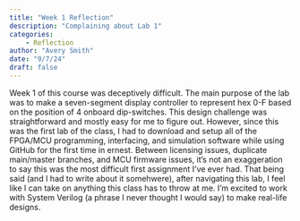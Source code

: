 ```yaml
---
title: "Week 1 Reflection"
description: "Complaining about Lab 1"
categories:
    - Reflection
author: "Avery Smith"
date: "9/7/24"
draft: false
---
```


Week 1 of this course was deceptively difficult. The main purpose of the lab was to make a seven-segment display controller to represent hex 0-F based on the position of 4 onboard dip-switches. This design challenge was straightforward and mostly easy for me to figure out. However, since this was the first lab of the class, I had to download and setup all of the FPGA/MCU programming, interfacing, and simulation software while using GitHub for the first time in ernest. Between licensing issues, duplicate main/master branches, and MCU firmware issues, it's not an exaggeration to say this was the most difficult first assignment I've ever had. That being said (and I had to write about it somehwere), after navigating this lab, I feel like I can take on anything this class has to throw at me. I'm excited to work with System Verilog (a phrase I never thought I would say) to make real-life designs.